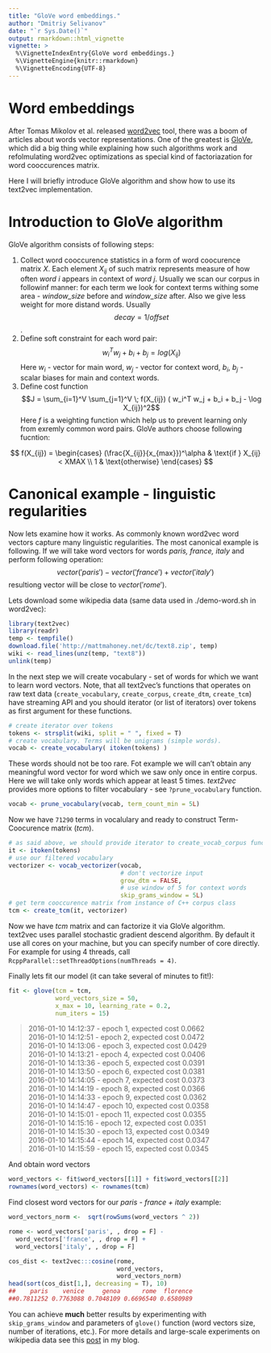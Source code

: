 ```yaml
---
title: "GloVe word embeddings."
author: "Dmitriy Selivanov"
date: "`r Sys.Date()`"
output: rmarkdown::html_vignette
vignette: >
  %\VignetteIndexEntry{GloVe word embeddings.}
  %\VignetteEngine{knitr::rmarkdown}
  %\VignetteEncoding{UTF-8}
---
```

# Word embeddings

After Tomas Mikolov et al. released [word2vec](https://code.google.com/p/word2vec/) tool, there was a boom of articles about words vector representations. One of the greatest is [GloVe](http://nlp.stanford.edu/projects/glove/), which did a big thing while explaining how such algorithms work and refolmulating word2vec optimizations as special kind of factoriazation for word cooccurences matrix. 

Here I will briefly introduce GloVe algorithm and show how to use its text2vec implementation.

# Introduction to GloVe algorithm

GloVe algorithm consists of following steps:

1. Collect word cooccurence statistics in a form of word coocurence matrix $X$. Each element $X_{ij}$ of such matrix represents measure of how often *word i* appears in context of *word j*. Usually we scan our corpus in followinf manner: for each term we look for context terms withing some area - *window_size* before and *window_size* after. Also we give less weight for more distand words. Usually  $$decay = 1/offset$$.
2. Define soft constraint for each word pair: 
$$w_i^Tw_j + b_i + b_j = log(X_{ij})$$
Here $w_i$ - vector for main word, $w_j$ - vector for context word, $b_i$, $b_j$ - scalar biases for main and context words.
3. Define cost function 
$$J = \sum_{i=1}^V \sum_{j=1}^V \; f(X_{ij}) ( w_i^T w_j + b_i + b_j - \log X_{ij})^2$$
Here $f$ is a weighting function which help us to prevent learning only from exremly common word pairs. GloVe authors choose following fucntion:

$$
f(X_{ij}) = 
\begin{cases}
(\frac{X_{ij}}{x_{max}})^\alpha & \text{if } X_{ij} < XMAX \\
1 & \text{otherwise}
\end{cases}
$$

# Canonical example - linguistic regularities

Now lets examine how it works. As commonly known word2vec word vectors capture many linguistic regularities. The most canonical example is following. If we will take word vectors for words *paris, france, italy* and perform following operation: 
$$vector('paris') - vector('france') + vector('italy')$$ 
resultiong vector will be close to $vector('rome')$.

Lets download some wikipedia data (same data used in ./demo-word.sh in word2vec):
```r
library(text2vec)
library(readr)
temp <- tempfile()
download.file('http://mattmahoney.net/dc/text8.zip', temp)
wiki <- read_lines(unz(temp, "text8"))
unlink(temp)
```

In the next step we will create vocabulary - set of words for which we want to learn word vectors. Note, that all text2vec's functions that operates on raw text data (`create_vocabulary`, `create_corpus`, `create_dtm`, `create_tcm`) have streaming API and you should iterator (or list of iterators) over tokens as first argument for these functions.
```r
# create iterator over tokens
tokens <- strsplit(wiki, split = " ", fixed = T)
# create vocabulary. Terms will be unigrams (simple words).
vocab <- create_vocabulary( itoken(tokens) )
```
These words should not be too rare. Fot example we will can't obtain any meaningful word vector for word which we saw only once in entire corpus. Here we will take only words which appear at least 5 times. *text2vec* provides more options to filter vocabulary - see `?prune_vocabulary` function.
```r
vocab <- prune_vocabulary(vocab, term_count_min = 5L)
```
Now we have `71290` terms in vocalulary and ready to construct Term-Coocurence matrix (*tcm*).
```r
# as said above, we should provide iterator to create_vocab_corpus function
it <- itoken(tokens)
# use our filtered vocabulary
vectorizer <- vocab_vectorizer(vocab, 
                               # don't vectorize input
                               grow_dtm = FALSE, 
                               # use window of 5 for context words
                               skip_grams_window = 5L)
# get term cooccurence matrix from instance of C++ corpus class
tcm <- create_tcm(it, vectorizer)
```
Now we have *tcm* matrix and can factorize it via GloVe algorithm.  
text2vec uses parallel stochastic gradient descend algorithm. By default it use all cores on your machine, but you can specify number of core directly. For example for using 4 threads, call `RcppParallel::setThreadOptions(numThreads = 4)`. 

Finally lets fit our model (it can take several of minutes to fit!):
```r
fit <- glove(tcm = tcm,
             word_vectors_size = 50,
             x_max = 10, learning_rate = 0.2,
             num_iters = 15)
```
> 2016-01-10 14:12:37 - epoch 1, expected cost 0.0662  
2016-01-10 14:12:51 - epoch 2, expected cost 0.0472  
2016-01-10 14:13:06 - epoch 3, expected cost 0.0429  
2016-01-10 14:13:21 - epoch 4, expected cost 0.0406  
2016-01-10 14:13:36 - epoch 5, expected cost 0.0391  
2016-01-10 14:13:50 - epoch 6, expected cost 0.0381   
2016-01-10 14:14:05 - epoch 7, expected cost 0.0373  
2016-01-10 14:14:19 - epoch 8, expected cost 0.0366  
2016-01-10 14:14:33 - epoch 9, expected cost 0.0362  
2016-01-10 14:14:47 - epoch 10, expected cost 0.0358  
2016-01-10 14:15:01 - epoch 11, expected cost 0.0355  
2016-01-10 14:15:16 - epoch 12, expected cost 0.0351  
2016-01-10 14:15:30 - epoch 13, expected cost 0.0349  
2016-01-10 14:15:44 - epoch 14, expected cost 0.0347  
2016-01-10 14:15:59 - epoch 15, expected cost 0.0345  

And obtain word vectors
```r
word_vectors <- fit$word_vectors[[1]] + fit$word_vectors[[2]]
rownames(word_vectors) <- rownames(tcm)
```

Find closest word vectors for our *paris - france + italy* example:
```r
word_vectors_norm <-  sqrt(rowSums(word_vectors ^ 2))

rome <- word_vectors['paris', , drop = F] - 
  word_vectors['france', , drop = F] + 
  word_vectors['italy', , drop = F]

cos_dist <- text2vec:::cosine(rome, 
                              word_vectors, 
                              word_vectors_norm)
head(sort(cos_dist[1,], decreasing = T), 10)
##    paris    venice     genoa      rome  florence
##0.7811252 0.7763088 0.7048109 0.6696540 0.6580989
```

You can achieve **much** better results by experimenting with `skip_grams_window` and parameters of `glove()` function (word vectors size, number of iterations, etc.). For more details and large-scale experiments on wikipedia data see this [post](http://dsnotes.com/blog/text2vec/2015/12/01/glove-enwiki/) in my blog.

